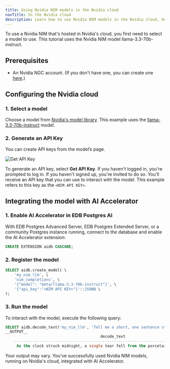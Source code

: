 ```yaml
---
title: Using Nvidia NIM models in the Nvidia cloud
navTitle: In the Nvidia cloud
description: Learn how to use Nvidia NIM models in the Nvidia cloud, hosted by Nvidia.
---
```



To use a Nvidia NIM that's hosted in Nvidia's cloud, you first need to select a model to use. This tutorial uses the Nvidia NIM model llama-3.3-70b-instruct.

## Prerequisites

* An Nvidia NGC account. (If you don't have one, you can create one [here](https://build.nvidia.com/explore/discover/).)

## Configuring the Nvidia cloud

### 1. Select a model

Choose a model from [Nvidia's model library](https://build.nvidia.com/models). This example uses the [llama-3.3-70b-instruct](https://build.nvidia.com/meta/llama3-70b) model.

### 2. Generate an API Key

You can create API keys from the model’s page.

![Get API Key](images/get-api-key.svg)

To generate an API key, select **Get API Key**. If you haven't logged in, you're prompted to log in. If you haven't signed up, you're invited to do so. You'll receive an API key that you can use to interact with the model. This example refers to this key as the `<NIM API KEY>`.

## Integrating the model with AI Accelerator

### 1. Enable AI Accelerator in EDB Postgres AI

With EDB Postgres Advanced Server, EDB Postgres Extended Server, or a community Postgres instance running, connect to the database and enable the AI Accelerator extension:

```sql
CREATE EXTENSION aidb CASCADE;
```

### 2. Register the model

```sql
SELECT aidb.create_model( \
    'my_nim_llm', \
    'nim_completions', \
    '{"model": "meta/llama-3.3-70b-instruct"}', \
    '{"api_key":"<NIM API KEY>"}'::JSONB \
);
```

### 3. Run the model

To interact with the model, execute the following query:

```sql
SELECT aidb.decode_text('my_nim_llm', 'Tell me a short, one sentence story');
__OUTPUT__
                                          decode_text                                       
    ----------------------------------------------------------------------------------------
     As the clock struck midnight, a single tear fell from the porcelain doll's glassy eye.
```

Your output may vary. You've successfully used Nvidia NIM models, running on Nvidia's cloud, integrated with AI Accelerator.
